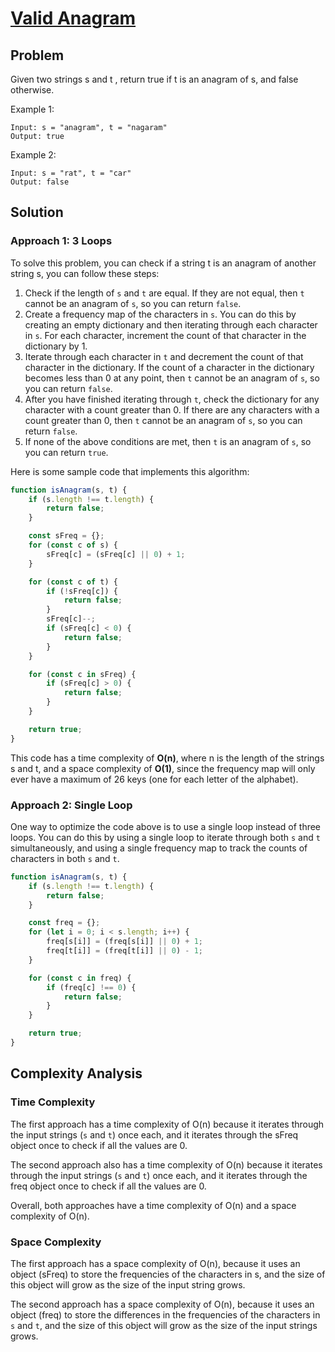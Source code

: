 
# [Valid Anagram](https:leetcode.com/problems/valid-anagram) <DifficultyChip difficulty="easy" />

## Problem

Given two strings s and t , return true if t is an anagram of s, and false otherwise.

Example 1:

```text
Input: s = "anagram", t = "nagaram"
Output: true

```

Example 2:

```text
Input: s = "rat", t = "car"
Output: false
```

## Solution

### Approach 1: 3 Loops

To solve this problem, you can check if a string t is an anagram of another string s, you can follow these steps:

1. Check if the length of `s` and `t` are equal. If they are not equal, then `t` cannot be an anagram of `s`, so you can return `false`.
2. Create a frequency map of the characters in `s`. You can do this by creating an empty dictionary and then iterating through each character in `s`. For each character, increment the count of that character in the dictionary by 1.
3. Iterate through each character in `t` and decrement the count of that character in the dictionary. If the count of a character in the dictionary becomes less than 0 at any point, then `t` cannot be an anagram of `s`, so you can return `false`.
4. After you have finished iterating through `t`, check the dictionary for any character with a count greater than 0. If there are any characters with a count greater than 0, then `t` cannot be an anagram of `s`, so you can return `false`.
5. If none of the above conditions are met, then `t` is an anagram of `s`, so you can return `true`.

Here is some sample code that implements this algorithm:

```javascript
function isAnagram(s, t) {
    if (s.length !== t.length) {
        return false;
    }

    const sFreq = {};
    for (const c of s) {
        sFreq[c] = (sFreq[c] || 0) + 1;
    }

    for (const c of t) {
        if (!sFreq[c]) {
            return false;
        }
        sFreq[c]--;
        if (sFreq[c] < 0) {
            return false;
        }
    }

    for (const c in sFreq) {
        if (sFreq[c] > 0) {
            return false;
        }
    }

    return true;
}
```

This code has a time complexity of **O(n)**, where n is the length of the strings s and t, and a space complexity of **O(1)**, since the frequency map will only ever have a maximum of 26 keys (one for each letter of the alphabet).

### Approach 2: Single Loop

One way to optimize the code above is to use a single loop instead of three loops. You can do this by using a single loop to iterate through both `s` and `t` simultaneously, and using a single frequency map to track the counts of characters in both `s` and `t`.

```javascript
function isAnagram(s, t) {
    if (s.length !== t.length) {
        return false;
    }

    const freq = {};
    for (let i = 0; i < s.length; i++) {
        freq[s[i]] = (freq[s[i]] || 0) + 1;
        freq[t[i]] = (freq[t[i]] || 0) - 1;
    }

    for (const c in freq) {
        if (freq[c] !== 0) {
            return false;
        }
    }

    return true;
}
```

## Complexity Analysis

### Time Complexity

The first approach has a time complexity of O(n) because it iterates through the input strings (`s` and `t`) once each, and it iterates through the sFreq object once to check if all the values are 0.

The second approach also has a time complexity of O(n) because it iterates through the input strings (`s` and `t`) once each, and it iterates through the freq object once to check if all the values are 0.

Overall, both approaches have a time complexity of O(n) and a space complexity of O(n).

### Space Complexity

The first approach has a space complexity of O(n), because it uses an object (sFreq) to store the frequencies of the characters in s, and the size of this object will grow as the size of the input string grows.

The second approach has a space complexity of O(n), because it uses an object (freq) to store the differences in the frequencies of the characters in `s` and `t`, and the size of this object will grow as the size of the input strings grows.
